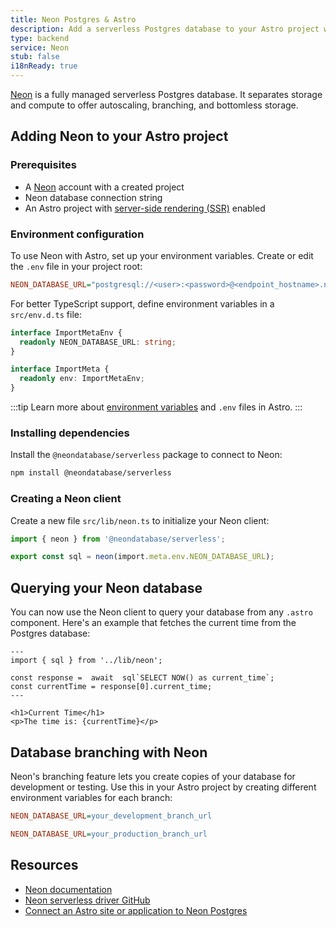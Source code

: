 ```yaml
---
title: Neon Postgres & Astro
description: Add a serverless Postgres database to your Astro project with Neon
type: backend
service: Neon
stub: false
i18nReady: true
---
```


[Neon](https://neon.tech) is a fully managed serverless Postgres database. It separates storage and compute to offer autoscaling, branching, and bottomless storage.

## Adding Neon to your Astro project

### Prerequisites

- A [Neon](https://console.neon.tech/signup) account with a created project
- Neon database connection string
- An Astro project with [server-side rendering (SSR)](https://docs.astro.build/en/guides/server-side-rendering) enabled

### Environment configuration

To use Neon with Astro, set up your environment variables. Create or edit the `.env` file in your project root:

```ini title=".env"
NEON_DATABASE_URL="postgresql://<user>:<password>@<endpoint_hostname>.neon.tech:<port>/<dbname>?sslmode=require"
```

For better TypeScript support, define environment variables in a `src/env.d.ts` file:

```typescript title="src/env.d.ts"
interface ImportMetaEnv {
  readonly NEON_DATABASE_URL: string;
}

interface ImportMeta {
  readonly env: ImportMetaEnv;
}
```

:::tip
Learn more about [environment variables](/en/guides/environment-variables/) and `.env` files in Astro.
:::

### Installing dependencies

Install the `@neondatabase/serverless` package to connect to Neon:

```bash
npm install @neondatabase/serverless
```

### Creating a Neon client

Create a new file `src/lib/neon.ts` to initialize your Neon client:

```typescript title="src/lib/neon.ts"
import { neon } from '@neondatabase/serverless';

export const sql = neon(import.meta.env.NEON_DATABASE_URL);
```

## Querying your Neon database

You can now use the Neon client to query your database from any `.astro` component. Here's an example that fetches the current time from the Postgres database:

```astro title="src/pages/index.astro"
---
import { sql } from '../lib/neon';

const response =  await  sql`SELECT NOW() as current_time`;
const currentTime = response[0].current_time;
---

<h1>Current Time</h1>
<p>The time is: {currentTime}</p>
```

## Database branching with Neon

Neon's branching feature lets you create copies of your database for development or testing. Use this in your Astro project by creating different environment variables for each branch:

```ini title=".env.development"
NEON_DATABASE_URL=your_development_branch_url
```

```ini title=".env.production"
NEON_DATABASE_URL=your_production_branch_url
```

## Resources

- [Neon documentation](https://neon.tech/docs/introduction)
- [Neon serverless driver GitHub](https://github.com/neondatabase/serverless)
- [Connect an Astro site or application to Neon Postgres](https://neon.tech/docs/guides/astro)